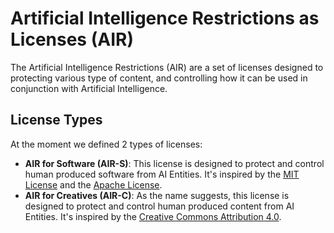 # Artificial Intelligence Restrictions as Licenses (AIR)

The Artificial Intelligence Restrictions (AIR) are a set of licenses designed to protecting various type of content, and controlling how it can be used in conjunction with Artificial Intelligence.

## License Types

At the moment we defined 2 types of licenses:
- **AIR for Software (AIR-S)**: This license is designed to protect and control human produced software from AI Entities. It's inspired by the [MIT License](https://opensource.org/licenses/MIT) and the [Apache License](https://www.apache.org/licenses/LICENSE-2.0).
- **AIR for Creatives (AIR-C)**: As the name suggests, this license is designed to protect and control human produced content from AI Entities. It's inspired by the [Creative Commons Attribution 4.0](https://creativecommons.org/licenses/by/4.0/legalcode).
